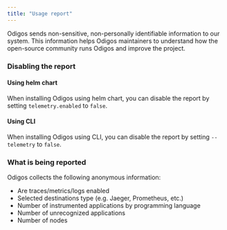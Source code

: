---
title: "Usage report"
---

Odigos sends non-sensitive, non-personally identifiable information to our system.
This information helps Odigos maintainers to understand how the open-source community runs Odigos and
improve the project.

### Disabling the report

#### Using helm chart

When installing Odigos using helm chart, you can disable the report by setting `telemetry.enabled` to `false`.

#### Using CLI

When installing Odigos using CLI, you can disable the report by setting `--telemetry` to `false`.

### What is being reported

Odigos collects the following anonymous information:

- Are traces/metrics/logs enabled
- Selected destinations type (e.g. Jaeger, Prometheus, etc.)
- Number of instrumented applications by programming language
- Number of unrecognized applications
- Number of nodes
